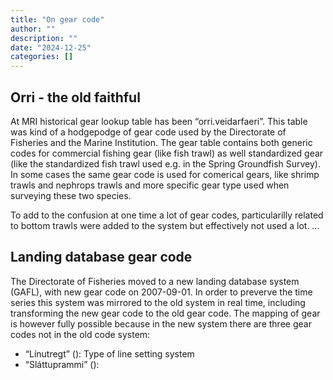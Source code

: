 ```yaml
---
title: "On gear code"
author: ""
description: ""
date: "2024-12-25"
categories: []
---
```


## Orri - the old faithful

At MRI historical gear lookup table has been "orri.veidarfaeri". This table was kind of a hodgepodge of gear code used by the Directorate of Fisheries and the Marine Institution. The gear table contains both generic codes for commercial fishing gear (like fish trawl) as well standardized gear (like the standardized fish trawl used e.g. in the Spring Groundfish Survey). In some cases the same gear code is used for comerical gears, like shrimp trawls and nephrops trawls and more specific gear type used when surveying these two species.

To add to the confusion at one time a lot of gear codes, particularilly related to bottom trawls were added to the system but effectively not used a lot. ...

## Landing database gear code

The Directorate of Fisheries moved to a new landing database system (GAFL), with new gear code on 2007-09-01. In order to preverve the time series this system was mirrored to the old system in real time, including transforming the new gear code to the old gear code. The mapping of gear is however fully possible because in the new system there are three gear codes not in the old code system:

* "Línutregt" (): Type of line setting system
* "Sláttuprammi" (): 
